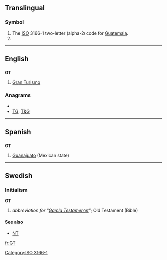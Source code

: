{{also|Gt|.gt}}
==Translingual==
===Symbol===
{{infl|mul|symbol}}
# The [[ISO]] 3166-1 two-letter (alpha-2) code for [[Guatemala]].
# {{SI-unit-abb|giga|tesla|[[magnetic flux density]]}}

[[Category:ISO 3166-1]]
----

==English==
==={{abbreviation}}===
'''GT'''
# [[Gran Turismo]]

===Anagrams===
* {{alphagram|gt}}
* [[TG#English|TG]], [[T&G#English|T&G]]

----

==Spanish==

==={{abbreviation|es}}===
'''GT'''

# [[Guanajuato]] (Mexican state)

----

==Swedish==

===Initialism===
'''GT'''

# ''abbreviation for "[[Gamla Testamentet]]"''; Old Testament (Bible)

====See also====
*[[NT]]

[[fr:GT]]